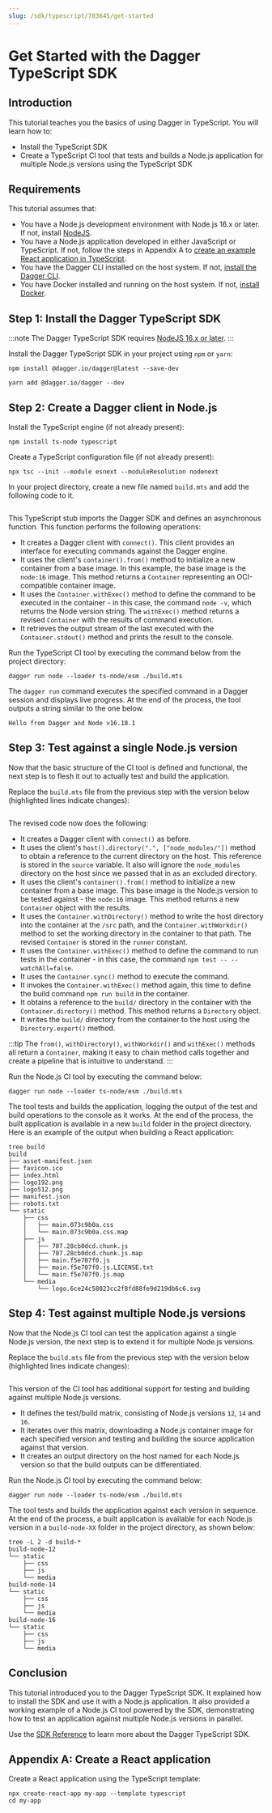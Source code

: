 ```yaml
---
slug: /sdk/typescript/783645/get-started
---
```


# Get Started with the Dagger TypeScript SDK

## Introduction

This tutorial teaches you the basics of using Dagger in TypeScript. You will learn how to:

- Install the TypeScript SDK
- Create a TypeScript CI tool that tests and builds a Node.js application for multiple Node.js versions using the TypeScript SDK

## Requirements

This tutorial assumes that:

- You have a Node.js development environment with Node.js 16.x or later. If not, install [NodeJS](https://nodejs.org/en/download/).
- You have a Node.js application developed in either JavaScript or TypeScript. If not, follow the steps in Appendix A to [create an example React application in TypeScript](#appendix-a-create-a-react-application).
- You have the Dagger CLI installed on the host system. If not, [install the Dagger CLI](../../cli/465058-install.mdx).
- You have Docker installed and running on the host system. If not, [install Docker](https://docs.docker.com/engine/install/).

## Step 1: Install the Dagger TypeScript SDK

:::note
The Dagger TypeScript SDK requires [NodeJS 16.x or later](https://nodejs.org/en/download/).
:::

Install the Dagger TypeScript SDK in your project using `npm` or `yarn`:

<Tabs>
<TabItem value="npm">

```shell
npm install @dagger.io/dagger@latest --save-dev
```

</TabItem>

<TabItem value="yarn">

```shell
yarn add @dagger.io/dagger --dev
```

</TabItem>
</Tabs>

## Step 2: Create a Dagger client in Node.js

<Tabs groupId="typescript-javascript">
  <TabItem value="ts" label="TypeScript">

Install the TypeScript engine (if not already present):

```shell
npm install ts-node typescript
```

Create a TypeScript configuration file (if not already present):

```shell
npx tsc --init --module esnext --moduleResolution nodenext
```

In your project directory, create a new file named `build.mts` and add the following code to it.

```typescript file=snippets/get-started/step2/build.mts
```

  </TabItem>
</Tabs>

This TypeScript stub imports the Dagger SDK and defines an asynchronous function. This function performs the following operations:

- It creates a Dagger client with `connect()`. This client provides an interface for executing commands against the Dagger engine.
- It uses the client's `container().from()` method to initialize a new container from a base image. In this example, the base image is the `node:16` image. This method returns a `Container` representing an OCI-compatible container image.
- It uses the `Container.withExec()` method to define the command to be executed in the container - in this case, the command `node -v`, which returns the Node version string. The `withExec()` method returns a revised `Container` with the results of command execution.
- It retrieves the output stream of the last executed with the `Container.stdout()` method and prints the result to the console.

Run the TypeScript CI tool by executing the command below from the project directory:

<Tabs groupId="typescript-javascript">
  <TabItem value="ts" label="TypeScript">

```shell
dagger run node --loader ts-node/esm ./build.mts
```

  </TabItem>
</Tabs>

The `dagger run` command executes the specified command in a Dagger session and displays live progress. At the end of the process, the tool outputs a string similar to the one below.

```shell
Hello from Dagger and Node v16.18.1
```

## Step 3: Test against a single Node.js version

Now that the basic structure of the CI tool is defined and functional, the next step is to flesh it out to actually test and build the application.

<Tabs groupId="typescript-javascript">
  <TabItem value="ts" label="TypeScript">

Replace the `build.mts` file from the previous step with the version below (highlighted lines indicate changes):

```typescript file=snippets/get-started/step3/build.mts
```

  </TabItem>
</Tabs>

The revised code now does the following:

- It creates a Dagger client with `connect()` as before.
- It uses the client's `host().directory(".", ["node_modules/"])` method to obtain a reference to the current directory on the host. This reference is stored in the `source` variable. It also will ignore the `node_modules` directory on the host since we passed that in as an excluded directory.
- It uses the client's `container().from()` method to initialize a new container from a base image. This base image is the Node.js version to be tested against - the `node:16` image. This method returns a new `Container` object with the results.
- It uses the `Container.withDirectory()` method to write the host directory into the container at the `/src` path, and the `Container.withWorkdir()` method to set the working directory in the container to that path. The revised `Container` is stored in the `runner` constant.
- It uses the `Container.withExec()` method to define the command to run tests in the container - in this case, the command `npm test -- --watchAll=false`.
- It uses the `Container.sync()` method to execute the command.
- It invokes the `Container.withExec()` method again, this time to define the build command `npm run build` in the container.
- It obtains a reference to the `build/` directory in the container with the `Container.directory()` method. This method returns a `Directory` object.
- It writes the `build/` directory from the container to the host using the `Directory.export()` method.

:::tip
The `from()`, `withDirectory()`, `withWorkdir()` and `withExec()` methods all return a `Container`, making it easy to chain method calls together and create a pipeline that is intuitive to understand.
:::

Run the Node.js CI tool by executing the command below:

<Tabs groupId="typescript-javascript">
  <TabItem value="ts" label="TypeScript">

```shell
dagger run node --loader ts-node/esm ./build.mts
```

  </TabItem>
</Tabs>

The tool tests and builds the application, logging the output of the test and build operations to the console as it works. At the end of the process, the built application is available in a new `build` folder in the project directory. Here is an example of the output when building a React application:

```shell
tree build
build
├── asset-manifest.json
├── favicon.ico
├── index.html
├── logo192.png
├── logo512.png
├── manifest.json
├── robots.txt
└── static
    ├── css
    │   ├── main.073c9b0a.css
    │   └── main.073c9b0a.css.map
    ├── js
    │   ├── 787.28cb0dcd.chunk.js
    │   ├── 787.28cb0dcd.chunk.js.map
    │   ├── main.f5e707f0.js
    │   ├── main.f5e707f0.js.LICENSE.txt
    │   └── main.f5e707f0.js.map
    └── media
        └── logo.6ce24c58023cc2f8fd88fe9d219db6c6.svg
```

## Step 4: Test against multiple Node.js versions

Now that the Node.js CI tool can test the application against a single Node.js version, the next step is to extend it for multiple Node.js versions.

<Tabs groupId="typescript-javascript">
  <TabItem value="ts" label="TypeScript">

Replace the `build.mts` file from the previous step with the version below (highlighted lines indicate changes):

```typescript file=snippets/get-started/step4/build.mts
```

  </TabItem>
</Tabs>

This version of the CI tool has additional support for testing and building against multiple Node.js versions.

- It defines the test/build matrix, consisting of Node.js versions `12`, `14` and `16`.
- It iterates over this matrix, downloading a Node.js container image for each specified version and testing and building the source application against that version.
- It creates an output directory on the host named for each Node.js version so that the build outputs can be differentiated.

Run the Node.js CI tool by executing the command below:

<Tabs groupId="typescript-javascript">
  <TabItem value="ts" label="TypeScript">

```shell
dagger run node --loader ts-node/esm ./build.mts
```

  </TabItem>
</Tabs>

The tool tests and builds the application against each version in sequence. At the end of the process, a built application is available for each Node.js version in a `build-node-XX` folder in the project directory, as shown below:

```shell
tree -L 2 -d build-*
build-node-12
└── static
    ├── css
    ├── js
    └── media
build-node-14
└── static
    ├── css
    ├── js
    └── media
build-node-16
└── static
    ├── css
    ├── js
    └── media
```

## Conclusion

This tutorial introduced you to the Dagger TypeScript SDK. It explained how to install the SDK and use it with a Node.js application. It also provided a working example of a Node.js CI tool powered by the SDK, demonstrating how to test an application against multiple Node.js versions in parallel.

Use the [SDK Reference](./reference/modules.md) to learn more about the Dagger TypeScript SDK.

## Appendix A: Create a React application

Create a React application using the TypeScript template:

```shell
npx create-react-app my-app --template typescript
cd my-app
```
